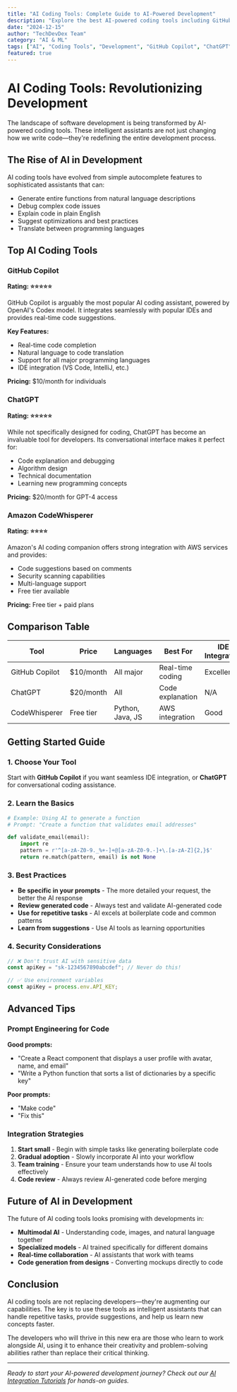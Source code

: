 ```yaml
---
title: "AI Coding Tools: Complete Guide to AI-Powered Development"
description: "Explore the best AI-powered coding tools including GitHub Copilot, ChatGPT, and more. Compare features, pricing, and find the perfect AI assistant for your development workflow."
date: "2024-12-15"
author: "TechDevDex Team"
category: "AI & ML"
tags: ["AI", "Coding Tools", "Development", "GitHub Copilot", "ChatGPT"]
featured: true
---
```


# AI Coding Tools: Revolutionizing Development

The landscape of software development is being transformed by AI-powered coding tools. These intelligent assistants are not just changing how we write code—they're redefining the entire development process.

## The Rise of AI in Development

AI coding tools have evolved from simple autocomplete features to sophisticated assistants that can:

- Generate entire functions from natural language descriptions
- Debug complex code issues
- Explain code in plain English
- Suggest optimizations and best practices
- Translate between programming languages

## Top AI Coding Tools

### GitHub Copilot

**Rating: ⭐⭐⭐⭐⭐**

GitHub Copilot is arguably the most popular AI coding assistant, powered by OpenAI's Codex model. It integrates seamlessly with popular IDEs and provides real-time code suggestions.

**Key Features:**
- Real-time code completion
- Natural language to code translation
- Support for all major programming languages
- IDE integration (VS Code, IntelliJ, etc.)

**Pricing:** $10/month for individuals

### ChatGPT

**Rating: ⭐⭐⭐⭐⭐**

While not specifically designed for coding, ChatGPT has become an invaluable tool for developers. Its conversational interface makes it perfect for:

- Code explanation and debugging
- Algorithm design
- Technical documentation
- Learning new programming concepts

**Pricing:** $20/month for GPT-4 access

### Amazon CodeWhisperer

**Rating: ⭐⭐⭐⭐**

Amazon's AI coding companion offers strong integration with AWS services and provides:

- Code suggestions based on comments
- Security scanning capabilities
- Multi-language support
- Free tier available

**Pricing:** Free tier + paid plans

## Comparison Table

| Tool | Price | Languages | Best For | IDE Integration |
|------|-------|-----------|----------|-----------------|
| GitHub Copilot | $10/month | All major | Real-time coding | Excellent |
| ChatGPT | $20/month | All | Code explanation | N/A |
| CodeWhisperer | Free tier | Python, Java, JS | AWS integration | Good |

## Getting Started Guide

### 1. Choose Your Tool

Start with **GitHub Copilot** if you want seamless IDE integration, or **ChatGPT** for conversational coding assistance.

### 2. Learn the Basics

```python
# Example: Using AI to generate a function
# Prompt: "Create a function that validates email addresses"

def validate_email(email):
    import re
    pattern = r'^[a-zA-Z0-9._%+-]+@[a-zA-Z0-9.-]+\.[a-zA-Z]{2,}$'
    return re.match(pattern, email) is not None
```

### 3. Best Practices

- **Be specific in your prompts** - The more detailed your request, the better the AI response
- **Review generated code** - Always test and validate AI-generated code
- **Use for repetitive tasks** - AI excels at boilerplate code and common patterns
- **Learn from suggestions** - Use AI tools as learning opportunities

### 4. Security Considerations

```javascript
// ❌ Don't trust AI with sensitive data
const apiKey = "sk-1234567890abcdef"; // Never do this!

// ✅ Use environment variables
const apiKey = process.env.API_KEY;
```

## Advanced Tips

### Prompt Engineering for Code

**Good prompts:**
- "Create a React component that displays a user profile with avatar, name, and email"
- "Write a Python function that sorts a list of dictionaries by a specific key"

**Poor prompts:**
- "Make code"
- "Fix this"

### Integration Strategies

1. **Start small** - Begin with simple tasks like generating boilerplate code
2. **Gradual adoption** - Slowly incorporate AI into your workflow
3. **Team training** - Ensure your team understands how to use AI tools effectively
4. **Code review** - Always review AI-generated code before merging

## Future of AI in Development

The future of AI coding tools looks promising with developments in:

- **Multimodal AI** - Understanding code, images, and natural language together
- **Specialized models** - AI trained specifically for different domains
- **Real-time collaboration** - AI assistants that work with teams
- **Code generation from designs** - Converting mockups directly to code

## Conclusion

AI coding tools are not replacing developers—they're augmenting our capabilities. The key is to use these tools as intelligent assistants that can handle repetitive tasks, provide suggestions, and help us learn new concepts faster.

The developers who will thrive in this new era are those who learn to work alongside AI, using it to enhance their creativity and problem-solving abilities rather than replace their critical thinking.

---

*Ready to start your AI-powered development journey? Check out our [AI Integration Tutorials](/ai-trending/ai-integration-tutorials) for hands-on guides.*
